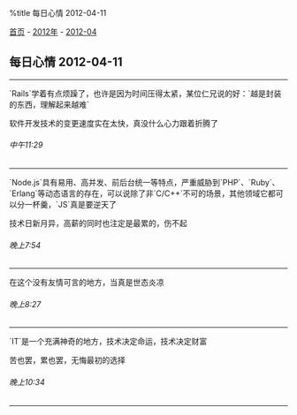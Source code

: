 %title 每日心情 2012-04-11

[[../../../index|首页]] - [[../index|2012年]] - [[index|2012-04]]
==每日心情 2012-04-11==
----
`Rails`学着有点烦躁了，也许是因为时间压得太紧，某位仁兄说的好：`越是封装的东西，理解起来越难`

软件开发技术的变更速度实在太快，真没什么心力跟着折腾了
======中午11:29======
----
`Node.js`具有易用、高并发、前后台统一等特点，严重威胁到`PHP`、`Ruby`、`Erlang`等动态语言的存在，可以说除了非`C/C++`不可的场景，其他领域它都可以分一杯羹，`JS`真是要逆天了

技术日新月异，高薪的同时也注定是最累的，伤不起
======晚上7:54======
----
在这个没有友情可言的地方，当真是世态炎凉
======晚上8:27======
----
`IT`是一个充满神奇的地方，技术决定命运，技术决定财富

苦也罢，累也罢，无悔最初的选择
======晚上10:34======
----
